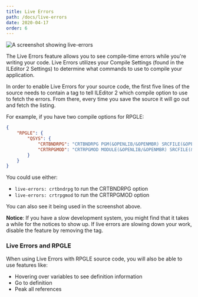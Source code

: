 ```yaml
---
title: Live Errors
path: /docs/live-errors
date: 2020-04-17
order: 6
---
```


![A screenshot showing live-errors](./live-errors.png)

The Live Errors feature allows you to see compile-time errors while you're writing your code. Live Errors utilizes your Compile Settings (found in the ILEditor 2 Settings) to determine what commands to use to compile your application.

In order to enable Live Errors for your source code, the first five lines of the source needs to contain a tag to tell ILEditor 2 which compile option to use to fetch the errors. From there, every time you save the source it will go out and fetch the listing.

For example, if you have two compile options for RPGLE:

```json
{
    "RPGLE": {
        "QSYS": {
            "CRTBNDRPG": "CRTBNDRPG PGM(&OPENLIB/&OPENMBR) SRCFILE(&OPENLIB/&OPENSPF) OPTION(*EVENTF) DBGVIEW(*SOURCE)",
            "CRTRPGMOD": "CRTRPGMOD MODULE(&OPENLIB/&OPENMBR) SRCFILE(&OPENLIB/&OPENSPF) OPTION(*EVENTF) DBGVIEW(*SOURCE)"
        }
    }
}
```

You could use either:

* `live-errors: crtbndrpg` to run the CRTBNDRPG option
* `live-errors: crtrpgmod` to run the CRTRPGMOD option

You can also see it being used in the screenshot above.

**Notice**: If you have a slow development system, you might find that it takes a while for the notices to show up. If live errors are slowing down your work, disable the feature by removing the tag.

### Live Errors and RPGLE

When using Live Errors with RPGLE source code, you will also be able to use features like:

* Hovering over variables to see definition information
* Go to definition
* Peak all references